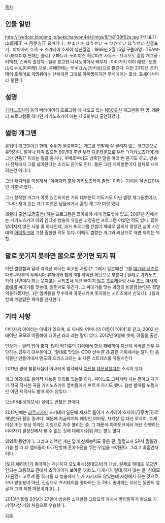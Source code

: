 [[목차]]

== 인물 일반 ==
http://livedoor.blogimg.jp/aokichanyon444/imgs/8/1/8138f62a.jpg
한자표기 : 山崎邦正 → 月亭方正
요미가나 : やまさき ほうせい → つきてい ほうせい
한글표기 : 야마자키 호세 → 츠키테이 호세이
생년월일 : 1968년 2월 15일
구콤비명 : TEAM-0 (해체이후 현재는 솔로)
구파트너: 노리야스 히로미츠
사무소 : 요시모토 흥업
개그풍 : 리액션, 스베리
출생지 : 일본 효고현 니시노미야시
배우자 : 야마자키 아야
애칭 : 보통 山ちゃん(야마쨩) 으로, 후배한테는 ザキさん(자키상)으로 불린다. 다만 2012년 츠키테이 호세이로 개명뒤에는 선배에겐 그대로 야마쨩이지만 후배에게는 호상, 호세이상이라 불린다.


== 설명 ==
[[가키노츠카이]] 등의 버라이어티 프로그램 에 나오고 있는 [[NSC]]출신 개그맨중 한 명.
레귤러 프로그램중 하나인 가키노츠카이 에는 제 2회부터 출연하였다.

== 썰렁 개그맨 ==
본업이 개그맨이긴 한데, 주위가 썰렁해지는 개그를 연발해 잘 팔리지 않는 개그맨으로 유명하다. 얼마나 재미 없으면 90년대 후반 부터 [[다운타운]]으로 부터 "(가키노츠카이)왜 그만 안둠?" 이라는 말을 듣거나, 후배로부터도 냉혹한 말을 여러 번 듣기도 하고, 방송사 전체에서 그를 싫어한다는 소리도 듣기도 한다. 물론 그런 캐릭일뿐이지 실제로 내치려는건 아니다.

그런 캐릭터를 이용해서 "야마자키 호세 가키노츠카이 졸업" 이라는 기획을 14번(2014년 기준)하였다. 

그가 창작한 개그가 여럿 있긴하지만 거의 대부분이 이도저도 아닌 썰렁 개그들뿐이고, 그나마 재미 있는 개그 여럿은 남들에게서 훔친 개그가 여럿 있다. 

레귤러 출연(고정출연) 하는 프로그램은 많아봐야 세개 정도밖에 없고, 2007년 경에서는 가키노츠카이 이외 인터넷 방송이 유일한 고정출연 프로그램 이었던 적도 있다. 많이 알려지지 않은 사실 중 하나인데, 과거 프로그램 컨셉이 제대로 잡히지 않았던 심야 시간대의 [[아메토크]]에 고정 출현한 적도 있다. 이때도 썰렁한 개그와 의상으로 매번 까이는 역할.

== 말로 웃기지 못하면 몸으로 웃기면 되지 뭐 ==
이런 썰렁함과 달리 리액션 하나는 최고인 사람.[* 그래서 일본에선 그를 [[데가와 테츠로]], 다쵸쿠라부의 우에시마 류헤이와 함께 3대 리액션 게닌으로 부른다.] 일례로 가키노츠카이 신년마다 하는 웃지않는 시리즈서 매년 빠지지 않고 프로레슬링 선수 [[쵸노 마사히로]]에게 싸대기를 맞는데, 알면서도 웃긴다. 그 싸대기를 맞는 과정의 비굴함(본인은 정말 억울하겠지만...)은 멤버들을 무수하게 아웃시키며 웃지않는 시리즈에서 신오니(...)등과 함께 깨알같은 재미를 선사한다.

== 기타 사항 ==
야마자키 아야라는 아내가 있으며, 또 아내와 어머니의 이름이 "아야"로 같고, 2002 년 태어난 모모와 이듬해에 태어난 라라 라는 딸이 있다. 2012년 9월에 셋째, 아들을 출산.

인상과는 달리 입이 짧다. 많이 먹기류의 기획에서 항상 패배하여 자신이 식비를 전부 부담하는 경우가 대부분이고, '절대로 맛있는 OOO 선수권'과 같은 기획에서는 달디 단 음식들만 만들어내서 엔도의 프리스크와는 또 다른 스트레스를 유발시킨다 

2011년 경에 불륜사실이 아내에게 발각돼서 [[치모]]를 [[제모]]당했다는 소식이 있다. 

개그 이외에도 음악적 재능은 의외로 있는듯 하다. 피아노도 그럭저럭 치는 편이고 자기가 작곡 작사한 곡을 가키노츠카이 멤버들에게 부르게 하기도 했다. 음반 발매를 노렸지만 어떤 제작사도 발매 하지 않았다.

모노마네(성대모사) 실력도 괜찮은 편이다.

2012년에는 [[라쿠고]]가인 츠키테이 일문에 제자로 들어가 츠키테이 호세이(月亭方正)로 개명한뒤 활동 중이다. 때문에 지금까지의 애칭인 야마짱, 자키상 등 대신 호세이, 호세이상 또는 호상 이라는 지칭으로 자주 불리는 중. 그 때문에 아메토크에서 매년 진행하는 야마자키 결정전에서 볼 수 없는 것에 대해 아쉬워 하는 팬도 많다.

의외로 동안이다. 그리고 리액션 게닌 답게 신체능력도 좋은 편. 열혈교사 SP서 뜀틀경기를 할 때 타 맴버들이 6~7단할때 혼자 9단을 뛰는 위엄을 보여줬다. 그리고 비흡연자 이다.

[토다 에리카]가 좋아하는 게닌이자 모노마네(성대모사)의 대상. 실제로 절대로 웃으면 안되는 고등학교 편에서 츠키테이가 보여준 '기타노 다케시가 절대 하지 않는 말' 성대모사(단칸~ 고로케 좀 줘~)를 타 방송에서 누가 시키지도 않았는데 자청해서 하는 것으로 보아 방송용이 아닌, 진심으로 츠키테이를 좋아하는 듯 하다. 좋아하는 이유는 동안의 얼굴과 그의 체형 때문이라고(...). 

2013년 10월 20일과 27일에 방송된 스페셜왕 그랑프리 매치서 빨리말하기 왕으로 가키역사상 거의 처음으로 우승했다. 

[[각주]]
